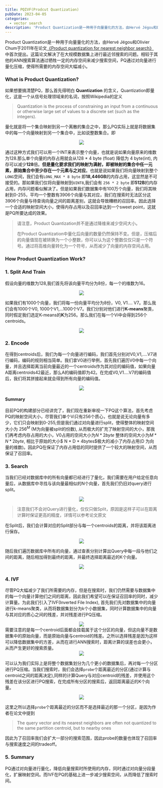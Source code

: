 ```yaml
---
title: PQIVF(Prodcut Quantization)
pubDate: 2023-04-05
categories: 
  - vector search
description: 'Product Quantization是一种用于向量量化的方法，由Hervé Jégou和Olivier Chum于2011年在论文<<Product quantization for nearest neighbor search>>中首次提出'
---
```


<link rel="stylesheet"
    href="https://cdn.jsdelivr.net/npm/katex@0.15.2/dist/katex.min.css"
    integrity="sha384-MlJdn/WNKDGXveldHDdyRP1R4CTHr3FeuDNfhsLPYrq2t0UBkUdK2jyTnXPEK1NQ"
    crossorigin="anonymous"
/>

Product Quantization是一种用于向量量化的方法，由Hervé Jégou和Olivier Chum于2011年在论文[《Product quantization for nearest neighbor search》](https://lear.inrialpes.fr/pubs/2011/JDS11/jegou_searching_with_quantization.pdf)中首次提出。这篇论文解决了在大规模数据集上进行最近邻搜索的问题。相较于其他的ANN搜索算法通过牺牲一定的内存空间来减少搜索空间，PQ通过对向量进行量化压缩，使得所需要的内存空间大幅减小。

### What is Product Quantization?

如果想要搞清楚PQ，那么首先得明白 **Quantization** 的含义，Quantization即量化，这是一个从信号处理领域来的名词，按照Wikipedia的定义

> Quantization is the process of constraining an input from a continuous or otherwise large set of values to a discrete set (such as the integers).

量化就是将一个集合映射到另一个离散的集合之中，那么PQ实际上就是将数据集中的每一个向量映射到另一个集合中，比如说整数集合。即

<div style="text-align: center">
<img src="/pic/PQ1.png"/>
</div>



通过这种方式我们可以用一个INT来表示整个向量，也就是说如果向量原来的维数为128.那么单个向量的内存占用就会从128 * 4 byte (float) 降低为 4 byte(int), 内存可以减少**128**倍。**但是量化要求我们的映射为满射，即被映射的集合中任一元素，原始集合中至少存在一个元素与之对应**。也就是说如果我们将向量映射到整个`LONG`空间，我们会有`LONG_MAX * 8 byte` 即**18,446GB**的内存占用，这显然是不可接受的。那如果我们仅将向量映射到`UINT8`,我们会有 `256 * 2 byte` 即**512B**的内存占用，内存问题看似解决了。但是如果我们数据集中有100万个向量，我们将其映射到0-255，平均一个整数有3906个向量与其对应，我们在搜索时无法区分这3906个向量与待查询向量之间的距离差别，这就会导致糟糕的召回率。因此选择一个合适的映射空间大小，使得内存占用以及召回率达到一个sweet point，这就是PQ所要达成的效果。

> 请注意，Product Quantization并不是通过降维来减少空间大小。
>
> 在Product Quantization中量化后向量的数量仍然保持不变。但是，压缩后的向量值现在被转换为一个小整数，你可以认为这个整数仅仅只是一个符号。通过将高维向量转化为一个符号，从而减少了向量的内存空间占用。



### How Product Quantization Work?

### 	1. Split And Train

假设向量的维数为128,我们首先将该向量平均分为8份，每一个的维数为16。

<div style="text-align: center">
<img src="/pic/PQ2.png"/>
</div>

如果我们有1000个向量，我们将每一份向量平均分为8份，V0, V1.... V7。那么我们会有1000个V0, 1000个V1,...1000个V7。我们分别对他们进行**K-means**聚类，同时假定我们选定K-means的**K**为256。那么我们在每一个Vi中会得到256个centroids。

<div style="text-align: center">
<img src="/pic/PQ3.png"/>
</div>

### 	2. Encode

在得到centroids后，我们为每一个向量进行编码，我们首先分别对V0,V1,....V7进行编码，编码的规则相当简单。我们拿V0进行举例，首先我们遍历V0中每一个向量，并且选择距离当前向量最近的一个centroids作为其对应的编码值，如果向量A距离centroids42最近，那么A的编码值即为42。在完成V0,V1....V7的编码值后，我们将其拼接起来就会得到所有向量的编码值。

<div style="text-align: center">
<img src="/pic/PQ4.png"/>
</div>

####	Summary

目前PQ的构建部分已经讲完了，我们现在重新审视一下PQ这个算法，首先考虑PQ的映射空间大小，尽管我们单个Vi只有256个质心，也就是说无论向量有多少，它们只会映射到0-255,但是我们通过对向量进行split，使得整体的映射空间大小为 $256^M$ (M为向量被split的份数), 从而极大的扩充了映射空间的大小，那我们再考虑内存占用的大小，V0占用的空间大小为$N * 2 byte$ 整体的空间大小为$M * N * 2 byte$, 相比于原始的大小$ N * D * 4bytes$极大的减小了内存占用(D 为向量的维数)。因此PQ在保证了内存占用低的同时提供了一个较大的映射空间，从而保证了召回率。

### 	3. Search

当我们已经对数据库中的所有向量都已经进行了量化，我们需要在用户给定任意向量后，从数据库中寻找与该向量最相似的N个向量，首先我们仍旧对query进行split。

<div style="text-align: center">
<img src="/pic/PQ5.png"/>
</div>

> 注意我们不会对Query进行量化，仅仅只做Split，原因是这样子可以在距离计算时保证更高的精度，详情可以参考论文原文

在Split后，我们会计算对应的Split部分与每一个centroids的距离，并将该距离进行保存。

<div style="text-align: center">
<img src="/pic/PQ6.png"/>
</div>

随后我们遍历数据库中所有的向量，通过查表分别计算出Query中每一段与他们之间的距离，随后相加得到最终的距离，并最终选择距离最近的K个向量。

<div style="text-align: center">
<img src="/pic/PQ7.png"/>
</div>

### 	4. IVF

尽管PQ大幅减少了我们所需要的内存，但是在搜索时，我们仍然需要与数据集中的每一个向量计算他们之间的距离，因此我们希望可以在保证召回率的同时，减少计算量。为此我们引入了IVF(Inverted File Index), 首先我们先对数据集中的向量进行k-means聚类，从而将数据集划分为k个小数据集，同时计算数据集中的向量与其对应的质心之间的残差，并对残差进行PQ压缩。


<div style="text-align: center">
<img src="/pic/PQ8.png"/>
</div>
需要注意的是每一个centroid后面都会挂载属于这个分区的向量，但这向量不是数据集中的原始向量，而是原始向量与centroid的残差。之所以选择残差是因为这样可以降低数据集中的方差，从而在进行ANN搜索时，距离计算的误差也会更小，从而产生更好的搜索质量。

<div style="text-align: center">
<img src="/pic/PQ9.png"/>
</div>

可以认为我们实际上是将整个数据集划分为几个更小的数据集后，再对每一个分区进行PQ压缩。当我们搜索时，我们会选择`probe`个距离最近的分区(通过计算与centroid之间的距离决定),同样的计算Query与对应centroid的残差，并使用这个残差在该分区进行PQ搜索，在完成所有分区的搜索后，返回距离最近的K个向量。

<div style="text-align: center">
<img src="/pic/PQ10.png"/>
</div>

这里之所以选择`probe`个距离最近的分区而不是选择最近的那一个分区，是因为作者在论文中提到

> The query vector and its nearest neighbors are often not quantized to the same partition centroid, but to nearby ones

因此为了召回率我们会扩大一部分的搜索范围，因此probe的数量也体现了召回率与搜索速度之间的tradeoff。

### 	5. Summary

PQ通过对向量进行量化，降低向量搜索时所使用的内存，同时通过对向量分段量化，扩展映射空间。而IVF在PQ的基础上进一步减少搜索空间，从而降低了搜索时间。